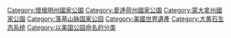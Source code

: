 {{Commons cat|Yellowstone National Park}}
{{Main}}

[[Category:懷俄明州國家公園|Category:懷俄明州國家公園]]
[[Category:愛達荷州國家公園|Category:愛達荷州國家公園]]
[[Category:蒙大拿州國家公園|Category:蒙大拿州國家公園]]
[[Category:落基山脉国家公园|Category:落基山脉国家公园]]
[[Category:美國世界遺產|Category:美國世界遺產]]
[[Category:大黄石生态系统|Category:大黄石生态系统]]
[[Category:以美国公园命名的分类|Category:以美国公园命名的分类]]